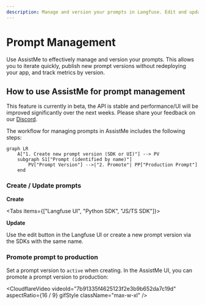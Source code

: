 ```yaml
---
description: Manage and version your prompts in Langfuse. Edit and update them via the UI and SDK. Retrieve the production version via the SDKs.
---
```



# Prompt Management

Use AssistMe to effectively manage and version your prompts. This allows you to iterate quickly, publish new prompt versions without redeploying your app, and track metrics by version.

## How to use AssistMe for prompt management

<Callout type="info">

This feature is currently in beta, the API is stable and performance/UI will be improved significantly over the next weeks. Please share your feedback on our [Discord](/discord).

</Callout>

The workflow for managing prompts in AssistMe includes the following steps:

```mermaid
graph LR
    A["1. Create new prompt version (SDK or UI)"] --> PV
    subgraph S1["Prompt (identified by name)"]
        PV["Prompt Version"] -->|"2. Promote"| PP["Production Prompt"]
    end
```

### Create / Update prompts

**Create**

<Tabs items={["Langfuse UI", "Python SDK", "JS/TS SDK"]}>
<Tab>

<CloudflareVideo
  videoId="3c9bf36417e79dd2d68c3bba2a8f0a98"
  aspectRatio={1.24}
  gifStyle
  className="max-w-xl"
/>


**Update**

Use the edit button in the Langfuse UI or create a new prompt version via the SDKs with the same name.

### Promote prompt to production

Set a prompt version to `active` when creating. In the AssistMe UI, you can promote a prompt version to production:

<CloudflareVideo
  videoId="7b91335f4625123f2e3b9b652da7c19d"
  aspectRatio={16 / 9}
  gifStyle
  className="max-w-xl"
/>


